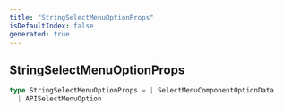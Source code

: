 ```yaml
---
title: "StringSelectMenuOptionProps"
isDefaultIndex: false
generated: true
---
```



<!-- This file was generated from the CommandKit source. Do not modify. Instead, re-run the "docgen" script -->


## StringSelectMenuOptionProps

<GenerationInfo sourceFile="packages/commandkit/src/components/v1/select-menu/SelectMenu.ts" sourceLine="120" packageName="commandkit" />



```ts title="Signature"
type StringSelectMenuOptionProps = | SelectMenuComponentOptionData
  | APISelectMenuOption
```
